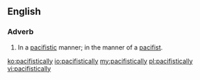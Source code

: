 ==English==

===Adverb===
{{en-adv}}
# In a [[pacifistic]] manner; in the manner of a [[pacifist]].

[[ko:pacifistically]]
[[io:pacifistically]]
[[my:pacifistically]]
[[pl:pacifistically]]
[[vi:pacifistically]]